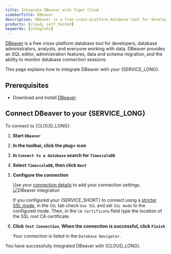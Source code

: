 ```yaml
---
title: Integrate DBeaver with Tiger Cloud
sidebarTitle: DBeaver
description: DBeaver is a free cross-platform database tool for developers, database administrators, analysts, and everyone working with data. Integrate DBeaver with Tiger Cloud
products: [cloud, self_hosted]
keywords: [integrate]
---
```



[DBeaver][dbeaver] is a free cross-platform database tool for developers, database administrators, analysts, and everyone working with data. DBeaver provides an SQL editor, administration features, data and schema migration, and the ability to monitor database connection sessions. 

This page explains how to integrate DBeaver with your {SERVICE_LONG}.

## Prerequisites

<IntegrationPrereqs />

* Download and install [DBeaver][dbeaver-downloads].

## Connect DBeaver to your {SERVICE_LONG}

To connect to {CLOUD_LONG}:

<Procedure>

1.  **Start `DBeaver`**
1.  **In the toolbar, click the plug+ icon**
1.  **In `Connect to a database` search for `TimescaleDB`**
1.  **Select `TimescaleDB`, then click `Next`**
1.  **Configure the connection** 

    Use your [connection details][connection-info] to add your connection settings.
    ![DBeaver integration](https://assets.timescale.com/docs/images/integrations-dbeaver.png)
    
    If you configured your {SERVICE_SHORT} to connect using a [stricter SSL mode][ssl-mode], in the `SSL` tab check 
    `Use SSL` and set `SSL mode` to the configured mode. Then, in the `CA Certificate` field type the location of the SSL 
    root CA certificate.

1.  **Click `Test Connection`. When the connection is successful, click `Finish`**

    Your connection is listed in the `Database Navigator`.

</Procedure>

You have successfully integrated DBeaver with {CLOUD_LONG}. 

[dbeaver]: https://dbeaver.io/
[dbeaver-downloads]: https://dbeaver.io/download/
[connection-info]: /integrations/:currentVersion:/find-connection-details/
[ssl-mode]: /use-timescale/:currentVersion:/security/strict-ssl/
